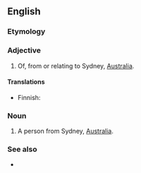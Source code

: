 ==English==

===Etymology===
{{suffix|en|Sydney|an}}

===Adjective===
{{en-adj|-}}

# Of, from or relating to Sydney, [[Australia]].

====Translations====
{{trans-top|of Sydney}}
* Finnish: {{t|fi|sydneyläinen}}
{{trans-mid}}
{{trans-bottom}}

===Noun===
{{en-noun}}

# A person from Sydney, [[Australia]].

===See also===
* {{l|en|Sydney-sider}}